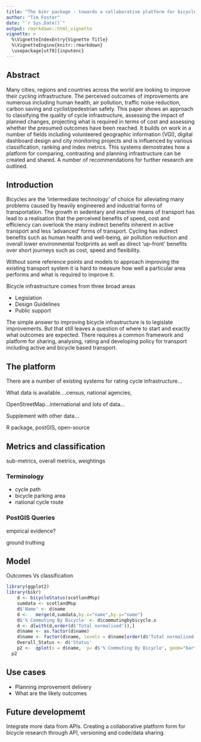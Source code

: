 ```yaml
---
title: "The bikr package - towards a collaborative platform for bicycle infrastructure classification and analysis"
author: "Tim Foster"
date: "`r Sys.Date()`"
output: rmarkdown::html_vignette
vignette: >
  %\VignetteIndexEntry{Vignette Title}
  %\VignetteEngine{knitr::rmarkdown}
  \usepackage[utf8]{inputenc}
---
```


## Abstract

Many cities, regions and countries across the world are looking to improve their cycling infrastructure. The perceived outcomes of improvements are numerous including human health, air pollution, traffic noise reduction, carbon saving and cyclist/pedestrian safety. This paper shows an approach to classifying the quality of cycle infrastructure, assessing the impact of planned changes, projecting what is required in terms of cost and assessing whether the presumed outcomes have been reached. It builds on work in a number of fields including volunteered geographic information (VGI), digital dashboard design and city monitoring projects and is influenced by various classification, ranking and index metrics. This systems demostrates how a platform for comparing, contrasting and planning infrastructure can be created and shared. A number of recommendations for further research are outlined.

## Introduction

Bicycles are the 'intermediate technology' of choice for alleviating many problems caused by heavily engineered and industrial forms of transportation. The growth in sedentary and inactive means of transport has lead to a realisation that the perceived benefits of speed, cost and efficiency can overlook the many indirect benefits inherent in active transport and less 'advanced' forms of transport. Cycling has indirect benefits such as human health and well-being, air pollution reduction and overall lower environmental footprints as well as direct 'up-front' benefits over short journeys such as cost, speed and flexibility.

Without some reference points and models to approach improving the existing transport system it is hard to measure how well a particular area performs and what is required to improve it.

Bicycle infrastructure comes from three broad areas

* Legislation
* Design Guidelines
* Public support

The simple answer to improving bicycle infrastructure is to legislate improvements. But that still leaves a question of where to start and exactly what outcomes are expected. There requires a common framework and platform for sharing, analysing, rating and developing policy for transport including active and bicycle based transport.

## The platform

There are a number of existing systems for rating cycle infrastructure...

What data is available....census, national agencies, 

OpenStreetMap...international and lots of data...

Supplement with other data...

R package, postGIS, open-source

## Metrics and classification

sub-metrics, overall metrics, weightings

### Terminology

* cycle path
* bicycle parking area
* national cycle route

### PostGIS Queries

empirical evidence?

ground truthing

## Model

Outcomes Vs classification

```r
library(ggplot2)
library(bikr)
    d <- bicycleStatus(scotlandMsp)
    sumdata <- scotlandMsp
    d$'Name' <- d$name
    d <-   merge(d,sumdata,by.x="name",by.y="name")
    d$'% Commuting By Bicycle' <- d$commutingbybicycle.x
    d <- d[with(d,order(d$'Total normalised')),]
    d$name <- as.factor(d$name)
    d$name <- factor(d$name, levels = d$name[order(d$'Total normalised')])
    Overall_Status <- d$'Status'
    p2 <-  qplot(x = d$name,  y= d$'% Commuting By Bicycle', geom="bar",fill=Overall_Status, stat="identity",xlab="Area",ylab="Percentage communting by bicycle") + theme(axis.text.x = element_text(angle = 90, hjust = 1))
  p2
```

## Use cases

* Planning improvement delivery
* What are the likely outcomes

## Future developmemt

Integrate more data from APIs. Creating a collaborative platform form for bicycle research through API, versioning and code/data sharing.

